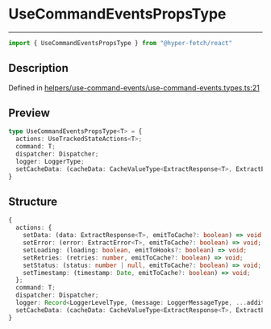 

# UseCommandEventsPropsType

<div class="api-docs__separator" data-reactroot="">

---

</div><div class="api-docs__import" data-reactroot="">

```ts
import { UseCommandEventsPropsType } from "@hyper-fetch/react"
```

</div><div class="api-docs__section">

## Description

</div><div class="api-docs__description"><span class="api-docs__do-not-parse">



</span></div><p class="api-docs__definition">

Defined in [helpers/use-command-events/use-command-events.types.ts:21](https://github.com/BetterTyped/hyper-fetch/blob/aff5c35a/packages/react/src/helpers/use-command-events/use-command-events.types.ts#L21)

</p><div class="api-docs__section">

## Preview

</div><div class="api-docs__preview type">

```ts
type UseCommandEventsPropsType<T> = {
  actions: UseTrackedStateActions<T>; 
  command: T; 
  dispatcher: Dispatcher; 
  logger: LoggerType; 
  setCacheData: (cacheData: CacheValueType<ExtractResponse<T>, ExtractError<T>>) => void; 
}
```

</div><div class="api-docs__section">

## Structure

</div><div class="api-docs__returns">

```ts
{
  actions: {
    setData: (data: ExtractResponse<T>, emitToCache?: boolean) => void;
    setError: (error: ExtractError<T>, emitToCache?: boolean) => void;
    setLoading: (loading: boolean, emitToHooks?: boolean) => void;
    setRetries: (retries: number, emitToCache?: boolean) => void;
    setStatus: (status: number | null, emitToCache?: boolean) => void;
    setTimestamp: (timestamp: Date, emitToCache?: boolean) => void;
  };
  command: T;
  dispatcher: Dispatcher;
  logger: Record<LoggerLevelType, (message: LoggerMessageType, ...additionalData: LoggerMessageType[]) => void>;
  setCacheData: (cacheData: CacheValueType<ExtractResponse<T>, ExtractError<T>>) => void;
}
```

</div>